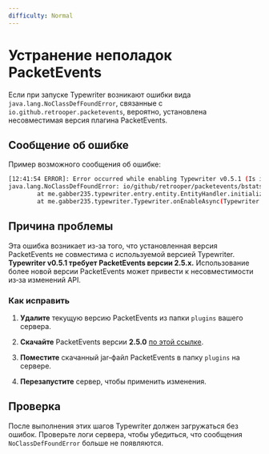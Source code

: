 ```yaml
---
difficulty: Normal
---
```


# Устранение неполадок PacketEvents

Если при запуске Typewriter возникают ошибки вида `java.lang.NoClassDefFoundError`, связанные с `io.github.retrooper.packetevents`, вероятно, установлена несовместимая версия плагина PacketEvents.

## Сообщение об ошибке

Пример возможного сообщения об ошибке:

```bash
[12:41:54 ERROR]: Error occurred while enabling Typewriter v0.5.1 (Is it up to date?)
java.lang.NoClassDefFoundError: io/github/retrooper/packetevents/bstats/Metrics$CustomChart
        at me.gabber235.typewriter.entry.entity.EntityHandler.initialize(EntityHandler.kt:23) ~[typewriter (5).jar:?]
        at me.gabber235.typewriter.Typewriter.onEnableAsync(Typewriter.kt:121) ~[typewriter (5).jar:?]
```
## Причина проблемы

Эта ошибка возникает из-за того, что установленная версия PacketEvents не совместима с используемой версией Typewriter. **Typewriter v0.5.1 требует PacketEvents версии 2.5.x.** Использование более новой версии PacketEvents может привести к несовместимости из‑за изменений API.

### Как исправить

1. **Удалите** текущую версию PacketEvents из папки `plugins` вашего сервера.

2. **Скачайте** PacketEvents версии **2.5.0** [по этой ссылке](https://modrinth.com/plugin/packetevents/version/QLgJReg5).

3. **Поместите** скачанный jar‑файл PacketEvents в папку `plugins` на сервере.

4. **Перезапустите** сервер, чтобы применить изменения.

## Проверка

После выполнения этих шагов Typewriter должен загружаться без ошибок. Проверьте логи сервера, чтобы убедиться, что сообщения `NoClassDefFoundError` больше не появляются.
